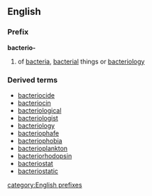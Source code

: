 ==English==
===Prefix===
'''bacterio-'''
# of [[bacteria]], [[bacterial]] things or [[bacteriology]]
===Derived terms===
*[[bacteriocide]]
*[[bacteriocin]]
*[[bacteriological]]
*[[bacteriologist]]
*[[bacteriology]]
*[[bacteriophafe]]
*[[bacteriophobia]]
*[[bacterioplankton]]
*[[bacteriorhodopsin]]
*[[bacteriostat]]
*[[bacteriostatic]]

[[category:English prefixes]]
